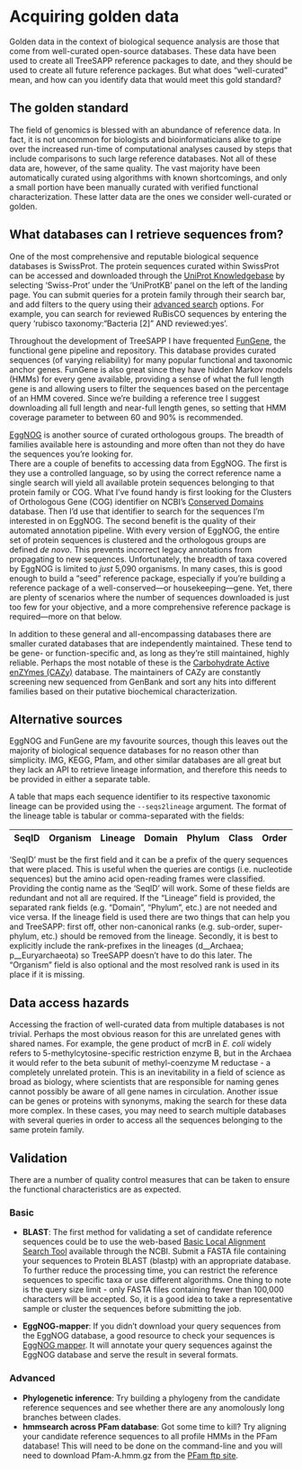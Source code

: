 # Acquiring golden data

Golden data in the context of biological sequence analysis are those that come from well-curated open-source databases. These data have been used to create all TreeSAPP reference packages to date, and they should be used to create all future reference packages. But what does "well-curated" mean, and how can you identify data that would meet this gold standard?

## The golden standard

The field of genomics is blessed with an abundance of reference data. In fact, it is not uncommon for biologists and bioinformaticians alike to gripe over the increased run-time of computational analyses caused by steps that include comparisons to such large reference databases. Not all of these data are, however, of the same quality. The vast majority have been automatically curated using algorithms with known shortcomings, and only a small portion have been manually curated with verified functional characterization. These latter data are the ones we consider well-curated or golden.

## What databases can I retrieve sequences from?

One of the most comprehensive and reputable biological sequence databases is SwissProt. The protein sequences curated within SwissProt can be accessed and downloaded through the [UniProt Knowledgebase](https://www.uniprot.org/) by selecting 'Swiss-Prot' under the 'UniProtKB' panel on the left of the landing page. You can submit queries for a protein family through their search bar, and add filters to the query using their [advanced search](https://www.uniprot.org/help/advanced_search) options. For example, you can search for reviewed RuBisCO sequences by entering the query 'rubisco taxonomy:"Bacteria [2]" AND reviewed:yes'.

Throughout the development of TreeSAPP I have frequented [FunGene](http://fungene.cme.msu.edu/), the functional gene pipeline and repository. This database provides curated sequences (of varying reliability) for many popular functional and taxonomic anchor genes. FunGene is also great since they have hidden Markov models (HMMs) for every gene available, providing a sense of what the full length gene is and allowing users to filter the sequences based on the percentage of an HMM covered. Since we're building a reference tree I suggest downloading all full length and near-full length genes, so setting that HMM coverage parameter to between 60 and 90% is recommended.

[EggNOG](http://eggnog5.embl.de/#/app/home) is another source of curated orthologous groups. The breadth of families available here is astounding and more often than not they do have the sequences you're looking for.\
There are a couple of benefits to accessing data from EggNOG. The first is they use a controlled language, so by using the correct reference name a single search will yield all available protein sequences belonging to that protein family or COG. What I've found handy is first looking for the Clusters of Orthologous Gene (COG) identifier on NCBI's [Conserved Domains](https://www.ncbi.nlm.nih.gov/Structure/cdd/cdd.shtml) database. Then I'd use that identifier to search for the sequences I'm interested in on EggNOG.
The second benefit is the quality of their automated annotation pipeline. With every version of EggNOG, the entire set of protein sequences is clustered and the orthologous groups are defined _de novo_. This prevents incorrect legacy annotations from propagating to new sequences.
Unfortunately, the breadth of taxa covered by EggNOG is limited to *just* 5,090 organisms. In many cases, this is good enough to build a "seed" reference package, especially if you're building a reference package of a well-conserved---or housekeeping---gene. Yet, there are plenty of scenarios where the number of sequences downloaded is just too few for your objective, and a more comprehensive reference package is required—more on that below.

In addition to these general and all-encompassing databases there are smaller curated databases that are independently maintained. These tend to be gene- or function-specific and, as long as they're still maintained, highly reliable. Perhaps the most notable of these is the [Carbohydrate Active enZYmes (CAZy)](http://www.cazy.org/) database. The maintainers of CAZy are constantly screening new sequenced from GenBank and sort any hits into different families based on their putative biochemical characterization.

## Alternative sources

EggNOG and FunGene are my favourite sources, though this leaves out the majority of biological sequence databases for no reason other than simplicity. IMG, KEGG, Pfam, and other similar databases are all great but they lack an API to retrieve lineage information, and therefore this needs to be provided in either a separate table.

A table that maps each sequence identifier to its respective taxonomic lineage can be provided using the `--seqs2lineage` argument. The format of the lineage table is tabular or comma-separated with the fields:

| SeqID | Organism | Lineage | Domain | Phylum | Class | Order | Family | Genus | Species |
|-------|----------|---------|--------|--------|-------|-------|--------|-------|---------|

'SeqID' must be the first field and it can be a prefix of the query sequences that were placed. This is useful when the queries are contigs (i.e. nucleotide sequences) but the amino acid open-reading frames were classified. Providing the contig name as the 'SeqID' will work. Some of these fields are redundant and not all are required. If the "Lineage" field is provided, the separated rank fields (e.g. "Domain", "Phylum", etc.) are not needed and vice versa. If the lineage field is used there are two things that can help you and TreeSAPP: first off, other non-canonical ranks (e.g. sub-order, super-phylum, etc.) should be removed from the lineage. Secondly, it is best to explicitly include the rank-prefixes in the lineages (d\_\_Archaea; p\_\_Euryarchaeota) so TreeSAPP doesn't have to do this later. The "Organism" field is also optional and the most resolved rank is used in its place if it is missing.

## Data access hazards

Accessing the fraction of well-curated data from multiple databases is not trivial. Perhaps the most obvious reason for this are unrelated genes with shared names. For example, the gene product of mcrB in _E. coli_ widely refers to 5-methylcytosine-specific restriction enzyme B, but in the Archaea it would refer to the beta subunit of methyl-coenzyme M reductase - a completely unrelated protein. This is an inevitability in a field of science as broad as biology, where scientists that are responsible for naming genes cannot possibly be aware of all gene names in circulation.
Another issue can be genes or proteins with synonyms, making the search for these data more complex. In these cases, you may need to search multiple databases with several queries in order to access all the sequences belonging to the same protein family.

## Validation

There are a number of quality control measures that can be taken to ensure the functional characteristics are as expected.

### Basic

* **BLAST**: The first method for validating a set of candidate reference sequences could be to use the web-based [Basic Local Alignment Search Tool](https://blast.ncbi.nlm.nih.gov/Blast.cgi) available through the NCBI. Submit a FASTA file containing your sequences to Protein BLAST (blastp) with an appropriate database. To further reduce the processing time, you can restrict the reference sequences to specific taxa or use different algorithms. One thing to note is the query size limit - only FASTA files containing fewer than 100,000 characters will be accepted. So, it is a good idea to take a representative sample or cluster the sequences before submitting the job.

* **EggNOG-mapper**: If you didn't download your query sequences from the EggNOG database, a good resource to check your sequences is [EggNOG mapper](http://eggnog-mapper.embl.de/). It will annotate your query sequences against the EggNOG database and serve the result in several formats.

### Advanced

* **Phylogenetic inference**: Try building a phylogeny from the candidate reference sequences and see whether there are any anomolously long branches between clades.
* **hmmsearch across PFam database**: Got some time to kill? Try aligning your candidate reference sequences to all profile HMMs in the PFam database! This will need to be done on the command-line and you will need to download Pfam-A.hmm.gz from the [PFam ftp site](http://ftp.ebi.ac.uk/pub/databases/Pfam/current_release/).
